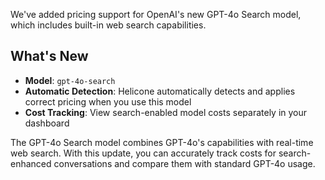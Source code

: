 We've added pricing support for OpenAI's new GPT-4o Search model, which includes built-in web search capabilities.

## What's New

- **Model**: `gpt-4o-search` 
- **Automatic Detection**: Helicone automatically detects and applies correct pricing when you use this model
- **Cost Tracking**: View search-enabled model costs separately in your dashboard

The GPT-4o Search model combines GPT-4o's capabilities with real-time web search. With this update, you can accurately track costs for search-enhanced conversations and compare them with standard GPT-4o usage.